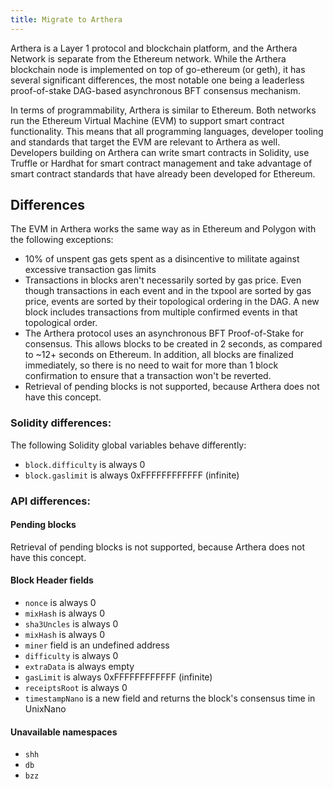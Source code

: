 ```yaml
---
title: Migrate to Arthera
---
```

Arthera is a Layer 1 protocol and blockchain platform, and the Arthera Network is separate from the Ethereum network.
While the Arthera blockchain node is implemented on top of go-ethereum (or geth), it has several significant differences,
the most notable one being a leaderless proof-of-stake DAG-based asynchronous BFT consensus mechanism.

In terms of programmability, Arthera is similar to Ethereum. Both networks run the Ethereum Virtual Machine (EVM)
to support smart contract functionality. This means that all programming languages, developer tooling and standards
that target the EVM are relevant to Arthera as well. Developers building on Arthera can write smart contracts in Solidity,
use Truffle or Hardhat for smart contract management and take advantage of smart contract standards that have already
been developed for Ethereum.

## Differences

The EVM in Arthera works the same way as in Ethereum and Polygon with the following exceptions:

- 10% of unspent gas gets spent as a disincentive to militate against excessive transaction gas limits
- Transactions in blocks aren't necessarily sorted by gas price. Even though transactions in each event and in the
txpool are sorted by gas price, events are sorted by their topological ordering in the DAG. A new block includes
transactions from multiple confirmed events in that topological order.
- The Arthera protocol uses an asynchronous BFT Proof-of-Stake for consensus. This allows blocks to be created in 2 seconds,
as compared to ~12+ seconds on Ethereum. In addition, all blocks are finalized immediately, so there is no need to wait
for more than 1 block confirmation to ensure that a transaction won't be reverted.
- Retrieval of pending blocks is not supported, because Arthera does not have this concept.


### Solidity differences:
The following Solidity global variables behave differently:
- `block.difficulty` is always 0
- `block.gaslimit` is always 0xFFFFFFFFFFFF (infinite)

### API differences:
#### Pending blocks
Retrieval of pending blocks is not supported, because Arthera does not have this concept.

#### Block Header fields
- `nonce` is always 0
- `mixHash` is always 0
- `sha3Uncles` is always 0
- `mixHash` is always 0
- `miner` field is an undefined address
- `difficulty` is always 0
- `extraData` is always empty
- `gasLimit` is always 0xFFFFFFFFFFFF (infinite)
- `receiptsRoot` is always 0
- `timestampNano` is a new field and returns the block's consensus time in UnixNano

#### Unavailable namespaces
- `shh`
- `db`
- `bzz`
